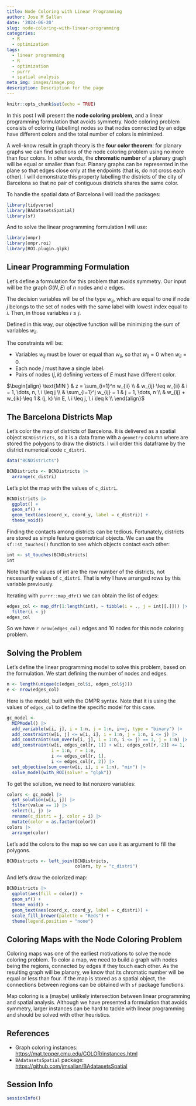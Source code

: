 ```yaml
---
title: Node Coloring with Linear Programming
author: Jose M Sallan
date: '2024-06-20'
slug: node-coloring-with-linear-programming
categories:
  - R
  - optimization
tags:
  - linear programming
  - R
  - optimization
  - purrr
  - spatial analysis
meta_img: images/image.png
description: Description for the page
---
```



```r
knitr::opts_chunk$set(echo = TRUE)
```

In this post I will present the **node coloring problem**, and a linear programming formulation that avoids symmetry. Node coloring problem consists of coloring (labelling) nodes so that nodes connected by an edge have different colors and the total number of colors is minimized. 

A well-know result in graph theory is the **four color theorem**: for planary graphs we can find solutions of the node coloring problem using no more than four colors. In other words, the **chromatic number** of a planary graph will be equal or smaller than four. Planary graphs can be represented in the plane so that edges close only at the endpoints (that is, do not cross each other). I will demonstrate this property labelling the districts of the city of Barcelona so that no pair of contiguous districts shares the same color.

To handle the spatial data of Barcelona I will load the packages:

```r
library(tidyverse)
library(BAdatasetsSpatial)
library(sf)
```

And to solve the linear programming formulation I will use:

```r
library(ompr)
library(ompr.roi)
library(ROI.plugin.glpk)
```

## Linear Programming Formulation

Let's define a formulation for this problem that avoids symmetry. Our input will be the graph $G(N, E)$ of $n$ nodes and $e$ edges.

The decision variables will be of the type $w_{ij}$, which are equal to one if node $j$ belongs to the set of nodes with the same label with lowest index equal to $i$. Then, in those variables $i \leq j$.

Defined in this way, our objective function will be minimizing the sum of variables $w_{ii}$.

The constraints will be:

-   Variables $w_{ij}$ must be lower or equal than $w_{ii}$, so that $w_{ij} = 0$ when $w_{ii} = 0$.
-   Each node $j$ must have a single label.
-   Pairs of nodes $(j,k)$ defining vertexs of $E$ must have different color.

$\begin{align}
\text{MIN } & z = \sum_{i=1}^n w_{ii}  \\
   & w_{ij} \leq w_{ii}  & i = 1, \dots, n, \ i \leq j \\
   & \sum_{i=1}^j w_{ij} = 1 & j = 1, \dots, n \\
   & w_{ij} + w_{ik} \leq 1 & (j, k) \in E, \ i \leq j, \ i \leq k \\
\end{align}$

## The Barcelona Districts Map

Let's color the map of districts of Barcelona. It is delivered as a spatial object `BCNDistricts`, so it is a data frame with a `geometry` column where are stored the polygons to draw the districts. I will order this dataframe by the district numerical code `c_distri`.

```r
data("BCNDistricts")

BCNDistricts <- BCNDistricts |>
  arrange(c_distri)
```

Let's plot the map with the values of `c_distri`.

```r
BCNDistricts |>
  ggplot() +
  geom_sf() +
  geom_text(aes(coord_x, coord_y, label = c_distri)) +
  theme_void()
```

Finding the contacts among districts can be tedious. Fortunately, districts are stored as simple feature geometrical objects. We can use the `sf::st_touches()` function to see which objects contact each other:

```r
int <- st_touches(BCNDistricts)
int
```

Note that the values of int are the row number of the districts, not necessarily values of `c_distri`. That is why I have arranged rows by this variable previously.

Iterating with `purrr::map_dfr()` we can obtain the list of edges:

```r
edges_col <- map_dfr(1:length(int), ~ tibble(i = ., j = int[[.]])) |>
  filter(i < j)
edges_col
```

So we have `r nrow(edges_col)` edges and 10 nodes for this node coloring problem.

## Solving the Problem

Let's define the linear programming model to solve this problem, based on the formulation. We start defining the number of nodes and edges.

```r
n <- length(unique(c(edges_col$i, edges_col$j)))
e <- nrow(edges_col)
```

Here is the model, built with the OMPR syntax. Note that it is using the values of `edges_col` to define the specific model for this case.

```r
gc_model <- 
  MIPModel() |>
  add_variable(w[i, j], i = 1:n, j = 1:n, i<=j, type = "binary") |>
  add_constraint(w[i, j] <= w[i, i], i = 1:n, j = 1:n, i <= j) |>
  add_constraint(sum_over(w[i, j], i = 1:n, i <= j) == 1, j = 1:n) |>
  add_constraint(w[i, edges_col[r, 1]] + w[i, edges_col[r, 2]] <= 1, 
                 i = 1:n, r = 1:e, 
                 i <= edges_col[r, 1], 
                 i <= edges_col[r, 2]) |>
  set_objective(sum_over(w[i, i], i = 1:n), "min") |>
  solve_model(with_ROI(solver = "glpk"))
```

To get the solution, we need to list nonzero variables:

```r
colors <- gc_model |>
  get_solution(w[i, j]) |>
  filter(value == 1) |>
  select(i, j) |>
  rename(c_distri = j, color = i) |>
  mutate(color = as.factor(color))
colors |>
  arrange(color)
```

Let's add the colors to the map so we can use it as argument to fill the polygons.

```r
BCNDistricts <- left_join(BCNDistricts, 
                          colors, by = "c_distri")
```

And let's draw the colorized map:

```r
BCNDistricts |>
  ggplot(aes(fill = color)) +
  geom_sf() +
  theme_void() +
  geom_text(aes(coord_x, coord_y, label = c_distri)) +
  scale_fill_brewer(palette = "Reds") +
  theme(legend.position = "none")
```

## Coloring Maps with the Node Coloring Problem

Coloring maps was one of the earliest motivations to solve the node coloring problem. To color a map, we need to build a graph with nodes being the regions, connected by edges if they touch each other. As the resulting graph will be planary, we know that its chromatic number will be equal or less than four. If the map is stored as a spatial object, the connections between regions can be obtained with `sf` package functions.

Map coloring is a (maybe) unlikely intersection between linear programming and spatial analysis. Although we have presented a formulation that avoids symmetry, larger instances can be hard to tackle with linear programming and should be solved with other heuristics.

## References

-   Graph coloring instances: <https://mat.tepper.cmu.edu/COLOR/instances.html>
-   `BAdatasetsSpatial` package: <https://github.com/jmsallan/BAdatasetsSpatial>

## Session Info

```r
sessionInfo()
```



